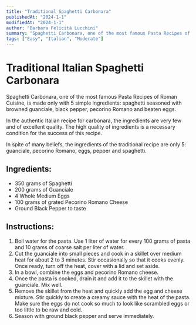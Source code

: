 ```yaml
---
title: "Traditional Spaghetti Carbonara"
publishedAt: "2024-1-1"
modifiedAt: "2024-1-1"
author: "Barbara Felicità Lucchini"
summary: "Spaghetti Carbonara, one of the most famous Pasta Recipes of Roman Cuisine, is made only with 5 simple ingredients: spaghetti seasoned with browned guanciale, black pepper, pecorino Romano and beaten eggs."
tags: ["Easy", "Italian", "Moderate"]
---
```


<!-- https://www.recipesfromitaly.com/spaghetti-carbonara-original-recipe/-->

# Traditional Italian Spaghetti Carbonara
Spaghetti Carbonara, one of the most famous Pasta Recipes of Roman Cuisine, is made only with 5 simple ingredients: spaghetti seasoned with browned guanciale, black pepper, pecorino Romano and beaten eggs.

In the authentic Italian recipe for carbonara, the ingredients are very few and of excellent quality. The high quality of ingredients is a necessary condition for the success of this recipe.

In spite of many beliefs, the ingredients of the traditional recipe are only 5: guanciale, pecorino Romano, eggs, pepper and spaghetti.

## Ingredients:
- 350 grams of Spaghetti
- 200 grams of Guanciale
- 4 Whole Medium Eggs
- 100 grams of grated Pecorino Romano Cheese
- Ground Black Pepper to taste

## Instructions:
1. Boil water for the pasta. Use 1 liter of water for every 100 grams of pasta and 10 grams of coarse salt per liter of water.
2. Cut the guanciale into small pieces and cook in a skillet over medium heat for about 2 to 3 minutes. Stir occasionally so that it cooks evenly. Once ready, turn off the heat, cover with a lid and set aside.
3. In a bowl, combine the eggs and pecorino Romano cheese.
4. Once the pasta is cooked, drain it and add it to the skillet with the guanciale. Mix well.
5. Remove the skillet from the heat and quickly add the egg and cheese mixture. Stir quickly to create a creamy sauce with the heat of the pasta. Make sure the eggs do not cook so much to look like scrambled eggs or too little to be raw and cold.
6. Season with ground black pepper and serve immediately.
